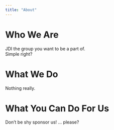 ```yaml
---
title: "About"
---
```


# Who We Are
JDI the group you want to be a part of. 
<br/>Simple right?

# What We Do
Nothing really.

# What You Can Do For Us
Don't be shy sponsor us! ... please?